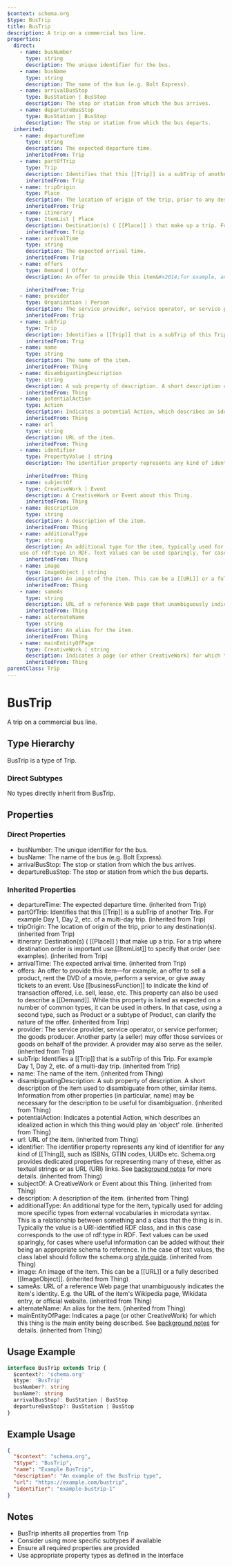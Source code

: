 ```yaml
---
$context: schema.org
$type: BusTrip
title: BusTrip
description: A trip on a commercial bus line.
properties:
  direct:
    - name: busNumber
      type: string
      description: The unique identifier for the bus.
    - name: busName
      type: string
      description: The name of the bus (e.g. Bolt Express).
    - name: arrivalBusStop
      type: BusStation | BusStop
      description: The stop or station from which the bus arrives.
    - name: departureBusStop
      type: BusStation | BusStop
      description: The stop or station from which the bus departs.
  inherited:
    - name: departureTime
      type: string
      description: The expected departure time.
      inheritedFrom: Trip
    - name: partOfTrip
      type: Trip
      description: Identifies that this [[Trip]] is a subTrip of another Trip.  For example Day 1, Day 2, etc. of a multi-day trip.
      inheritedFrom: Trip
    - name: tripOrigin
      type: Place
      description: The location of origin of the trip, prior to any destination(s).
      inheritedFrom: Trip
    - name: itinerary
      type: ItemList | Place
      description: Destination(s) ( [[Place]] ) that make up a trip. For a trip where destination order is important use [[ItemList]] to specify that order (see examples).
      inheritedFrom: Trip
    - name: arrivalTime
      type: string
      description: The expected arrival time.
      inheritedFrom: Trip
    - name: offers
      type: Demand | Offer
      description: An offer to provide this item&#x2014;for example, an offer to sell a product, rent the DVD of a movie, perform a service, or give away tickets to an event. Use [[businessFunction]] to indicate the kind of transaction offered, i.e. sell, lease, etc. This property can also be used to describe a [[Demand]]. While this property is listed as expected on a number of common types, it can be used in others. In that case, using a second type, such as Product or a subtype of Product, can clarify the nature of the offer.
      
      inheritedFrom: Trip
    - name: provider
      type: Organization | Person
      description: The service provider, service operator, or service performer; the goods producer. Another party (a seller) may offer those services or goods on behalf of the provider. A provider may also serve as the seller.
      inheritedFrom: Trip
    - name: subTrip
      type: Trip
      description: Identifies a [[Trip]] that is a subTrip of this Trip.  For example Day 1, Day 2, etc. of a multi-day trip.
      inheritedFrom: Trip
    - name: name
      type: string
      description: The name of the item.
      inheritedFrom: Thing
    - name: disambiguatingDescription
      type: string
      description: A sub property of description. A short description of the item used to disambiguate from other, similar items. Information from other properties (in particular, name) may be necessary for the description to be useful for disambiguation.
      inheritedFrom: Thing
    - name: potentialAction
      type: Action
      description: Indicates a potential Action, which describes an idealized action in which this thing would play an 'object' role.
      inheritedFrom: Thing
    - name: url
      type: string
      description: URL of the item.
      inheritedFrom: Thing
    - name: identifier
      type: PropertyValue | string
      description: The identifier property represents any kind of identifier for any kind of [[Thing]], such as ISBNs, GTIN codes, UUIDs etc. Schema.org provides dedicated properties for representing many of these, either as textual strings or as URL (URI) links. See [background notes](/docs/datamodel.html#identifierBg) for more details.
        
      inheritedFrom: Thing
    - name: subjectOf
      type: CreativeWork | Event
      description: A CreativeWork or Event about this Thing.
      inheritedFrom: Thing
    - name: description
      type: string
      description: A description of the item.
      inheritedFrom: Thing
    - name: additionalType
      type: string
      description: An additional type for the item, typically used for adding more specific types from external vocabularies in microdata syntax. This is a relationship between something and a class that the thing is in. Typically the value is a URI-identified RDF class, and in this case corresponds to the
    use of rdf:type in RDF. Text values can be used sparingly, for cases where useful information can be added without their being an appropriate schema to reference. In the case of text values, the class label should follow the schema.org <a href="https://schema.org/docs/styleguide.html">style guide</a>.
      inheritedFrom: Thing
    - name: image
      type: ImageObject | string
      description: An image of the item. This can be a [[URL]] or a fully described [[ImageObject]].
      inheritedFrom: Thing
    - name: sameAs
      type: string
      description: URL of a reference Web page that unambiguously indicates the item's identity. E.g. the URL of the item's Wikipedia page, Wikidata entry, or official website.
      inheritedFrom: Thing
    - name: alternateName
      type: string
      description: An alias for the item.
      inheritedFrom: Thing
    - name: mainEntityOfPage
      type: CreativeWork | string
      description: Indicates a page (or other CreativeWork) for which this thing is the main entity being described. See [background notes](/docs/datamodel.html#mainEntityBackground) for details.
      inheritedFrom: Thing
parentClass: Trip
---
```

# BusTrip

A trip on a commercial bus line.

## Type Hierarchy

BusTrip is a type of Trip.

### Direct Subtypes

No types directly inherit from BusTrip.

## Properties

### Direct Properties

- busNumber: The unique identifier for the bus.
- busName: The name of the bus (e.g. Bolt Express).
- arrivalBusStop: The stop or station from which the bus arrives.
- departureBusStop: The stop or station from which the bus departs.

### Inherited Properties

- departureTime: The expected departure time. (inherited from Trip)
- partOfTrip: Identifies that this [[Trip]] is a subTrip of another Trip.  For example Day 1, Day 2, etc. of a multi-day trip. (inherited from Trip)
- tripOrigin: The location of origin of the trip, prior to any destination(s). (inherited from Trip)
- itinerary: Destination(s) ( [[Place]] ) that make up a trip. For a trip where destination order is important use [[ItemList]] to specify that order (see examples). (inherited from Trip)
- arrivalTime: The expected arrival time. (inherited from Trip)
- offers: An offer to provide this item&#x2014;for example, an offer to sell a product, rent the DVD of a movie, perform a service, or give away tickets to an event. Use [[businessFunction]] to indicate the kind of transaction offered, i.e. sell, lease, etc. This property can also be used to describe a [[Demand]]. While this property is listed as expected on a number of common types, it can be used in others. In that case, using a second type, such as Product or a subtype of Product, can clarify the nature of the offer.
       (inherited from Trip)
- provider: The service provider, service operator, or service performer; the goods producer. Another party (a seller) may offer those services or goods on behalf of the provider. A provider may also serve as the seller. (inherited from Trip)
- subTrip: Identifies a [[Trip]] that is a subTrip of this Trip.  For example Day 1, Day 2, etc. of a multi-day trip. (inherited from Trip)
- name: The name of the item. (inherited from Thing)
- disambiguatingDescription: A sub property of description. A short description of the item used to disambiguate from other, similar items. Information from other properties (in particular, name) may be necessary for the description to be useful for disambiguation. (inherited from Thing)
- potentialAction: Indicates a potential Action, which describes an idealized action in which this thing would play an 'object' role. (inherited from Thing)
- url: URL of the item. (inherited from Thing)
- identifier: The identifier property represents any kind of identifier for any kind of [[Thing]], such as ISBNs, GTIN codes, UUIDs etc. Schema.org provides dedicated properties for representing many of these, either as textual strings or as URL (URI) links. See [background notes](/docs/datamodel.html#identifierBg) for more details.
         (inherited from Thing)
- subjectOf: A CreativeWork or Event about this Thing. (inherited from Thing)
- description: A description of the item. (inherited from Thing)
- additionalType: An additional type for the item, typically used for adding more specific types from external vocabularies in microdata syntax. This is a relationship between something and a class that the thing is in. Typically the value is a URI-identified RDF class, and in this case corresponds to the
    use of rdf:type in RDF. Text values can be used sparingly, for cases where useful information can be added without their being an appropriate schema to reference. In the case of text values, the class label should follow the schema.org <a href="https://schema.org/docs/styleguide.html">style guide</a>. (inherited from Thing)
- image: An image of the item. This can be a [[URL]] or a fully described [[ImageObject]]. (inherited from Thing)
- sameAs: URL of a reference Web page that unambiguously indicates the item's identity. E.g. the URL of the item's Wikipedia page, Wikidata entry, or official website. (inherited from Thing)
- alternateName: An alias for the item. (inherited from Thing)
- mainEntityOfPage: Indicates a page (or other CreativeWork) for which this thing is the main entity being described. See [background notes](/docs/datamodel.html#mainEntityBackground) for details. (inherited from Thing)

## Usage Example

```typescript
interface BusTrip extends Trip {
  $context?: 'schema.org'
  $type: 'BusTrip'
  busNumber?: string
  busName?: string
  arrivalBusStop?: BusStation | BusStop
  departureBusStop?: BusStation | BusStop
}
```

## Example Usage

```json
{
  "$context": "schema.org",
  "$type": "BusTrip",
  "name": "Example BusTrip",
  "description": "An example of the BusTrip type",
  "url": "https://example.com/bustrip",
  "identifier": "example-bustrip-1"
}
```

## Notes

- BusTrip inherits all properties from Trip
- Consider using more specific subtypes if available
- Ensure all required properties are provided
- Use appropriate property types as defined in the interface